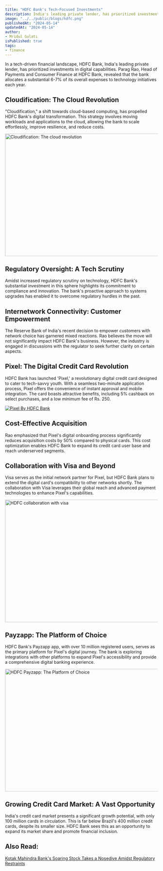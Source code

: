 ```yaml
---
title: "HDFC Bank's Tech-Focused Investments"
description: India's leading private lender, has prioritized investments in digital capabilities. Parag Rao, Head of Payments and Consumer Finance at HDFC Bank, revealed that the bank allocates a substantial 6-7% of its overall expenses to technology initiatives each year
image: "../../public/blogs/hdfc.png"
publishedAt: "2024-05-14"
updatedAt: "2024-05-14"
author: 
- Mridul Gulati
isPublished: true
tags: 
- finance
---
```


In a tech-driven financial landscape, HDFC Bank, India's leading private lender, has prioritized investments in digital capabilities. Parag Rao, Head of Payments and Consumer Finance at HDFC Bank, revealed that the bank allocates a substantial 6-7% of its overall expenses to technology initiatives each year.

## Cloudification: The Cloud Revolution

"Cloudification," a shift towards cloud-based computing, has propelled HDFC Bank's digital transformation. This strategy involves moving workloads and applications to the cloud, allowing the bank to scale effortlessly, improve resilience, and reduce costs.

<Image
  src="/blogs/cloud-computing.png"
  width="718"
  height="404"
  alt="Cloudification: The cloud revolution"
  sizes="100vw"
/>

## Regulatory Oversight: A Tech Scrutiny

Amidst increased regulatory scrutiny on technology, HDFC Bank's substantial investment in this sphere highlights its commitment to compliance and innovation. The bank's proactive approach to systems upgrades has enabled it to overcome regulatory hurdles in the past.

## Internetwork Connectivity: Customer Empowerment

The Reserve Bank of India's recent decision to empower customers with network choice has garnered mixed reactions. Rao believes the move will not significantly impact HDFC Bank's business. However, the industry is engaged in discussions with the regulator to seek further clarity on certain aspects.

## Pixel: The Digital Credit Card Revolution

HDFC Bank has launched 'Pixel,' a revolutionary digital credit card designed to cater to tech-savvy youth. With a seamless two-minute application process, Pixel offers the convenience of instant approval and mobile integration. The card boasts attractive benefits, including 5% cashback on select purchases, and a low minimum fee of Rs. 250.

[![Pixel By HDFC Bank](https://img.youtube.com/vi/6TVUnQxyTX4/0.jpg)](https://www.youtube.com/watch?v=6TVUnQxyTX4)

## Cost-Effective Acquisition

Rao emphasized that Pixel's digital onboarding process significantly reduces acquisition costs by 50% compared to physical cards. This cost optimization enables HDFC Bank to expand its credit card user base and reach underserved segments.

## Collaboration with Visa and Beyond

Visa serves as the initial network partner for Pixel, but HDFC Bank plans to extend the digital card's compatibility to other networks shortly. The collaboration with Visa leverages their global reach and advanced payment technologies to enhance Pixel's capabilities.

<Image
  src="/blogs/visa-card.png"
  width="718"
  height="404"
  alt="HDFC collaboration with visa"
  sizes="100vw"
/>

## Payzapp: The Platform of Choice

HDFC Bank's Payzapp app, with over 10 million registered users, serves as the primary platform for Pixel's digital journey. The bank is exploring integrations with other platforms to expand Pixel's accessibility and provide a comprehensive digital banking experience.

<Image
  src="/blogs/payzapp.png"
  width="718"
  height="404"
  alt="HDFC Payzapp: The Platform of Choice"
  sizes="100vw"
/>

## Growing Credit Card Market: A Vast Opportunity

India's credit card market presents a significant growth potential, with only 100 million cards in circulation. This is far below Brazil's 400 million credit cards, despite its smaller size. HDFC Bank sees this as an opportunity to expand its market share and promote financial inclusion.

## Also Read: 

[Kotak Mahindra Bank's Soaring Stock Takes a Nosedive Amidst Regulatory Restraints](https://onlinekhabri.com/blog/kotak-mahindra-bank-stock-takes-a-nosedive)
